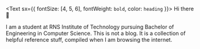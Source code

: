 <Text sx={{ fontSize: [4, 5, 6], fontWeight: `bold`, color: `heading` }}>
  Hi there 👋
</Text>

I am a student at RNS Institute of Technology pursuing Bachelor of Engineering in Computer Science.
This is not a blog. It is a collection of helpful reference stuff, compiled when I am browsing the internet.
